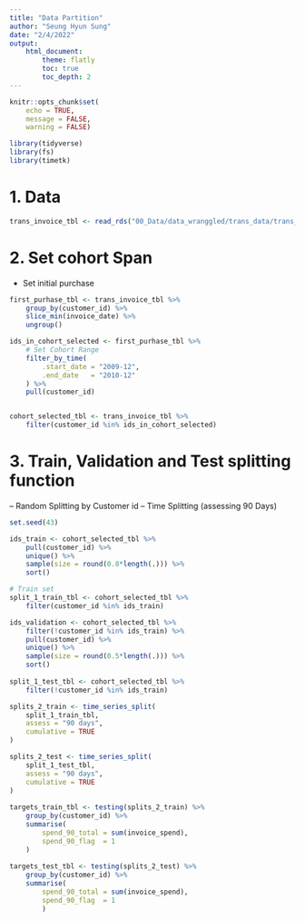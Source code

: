 ```yaml
---
title: "Data Partition"
author: "Seung Hyun Sung"
date: "2/4/2022"
output: 
    html_document:
        theme: flatly
        toc: true
        toc_depth: 2
---
```


```r
knitr::opts_chunk$set(
    echo = TRUE,
    message = FALSE,
    warning = FALSE)
```


```r
library(tidyverse)
library(fs)
library(timetk)
```


# 1. Data 
```r
trans_invoice_tbl <- read_rds("00_Data/data_wranggled/trans_data/trans_invoice_tbl.rds")
```



# 2. Set cohort Span 
- Set initial purchase 
```r
first_purhase_tbl <- trans_invoice_tbl %>% 
    group_by(customer_id) %>% 
    slice_min(invoice_date) %>% 
    ungroup()

ids_in_cohort_selected <- first_purhase_tbl %>% 
    # Set Cohort Range
    filter_by_time(
        .start_date = "2009-12",
        .end_date   = "2010-12"
    ) %>% 
    pull(customer_id) 


cohort_selected_tbl <- trans_invoice_tbl %>% 
    filter(customer_id %in% ids_in_cohort_selected)
```


# 3. Train, Validation and Test splitting function
-- Random Splitting by Customer id 
-- Time Splitting (assessing 90 Days)

```r
set.seed(43)

ids_train <- cohort_selected_tbl %>% 
    pull(customer_id) %>% 
    unique() %>% 
    sample(size = round(0.8*length(.))) %>% 
    sort()

# Train set 
split_1_train_tbl <- cohort_selected_tbl %>% 
    filter(customer_id %in% ids_train)

ids_validation <- cohort_selected_tbl %>% 
    filter(!customer_id %in% ids_train) %>% 
    pull(customer_id) %>% 
    unique() %>% 
    sample(size = round(0.5*length(.))) %>% 
    sort()
    
split_1_test_tbl <- cohort_selected_tbl %>% 
    filter(!customer_id %in% ids_train) 

```



```r
splits_2_train <- time_series_split(
    split_1_train_tbl,
    assess = "90 days",
    cumulative = TRUE
)

splits_2_test <- time_series_split(
    split_1_test_tbl,
    assess = "90 days",
    cumulative = TRUE
)
    
targets_train_tbl <- testing(splits_2_train) %>% 
    group_by(customer_id) %>% 
    summarise(
        spend_90_total = sum(invoice_spend),
        spend_90_flag  = 1 
    )
    
targets_test_tbl <- testing(splits_2_test) %>% 
    group_by(customer_id) %>% 
    summarise(
        spend_90_total = sum(invoice_spend),
        spend_90_flag  = 1
        ) 
```

